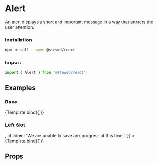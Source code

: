 
<Meta title="Components/Alert" component={Alert} />

# Alert

An alert displays a short and important message in a way that attracts the user attention.

### Installation

```bash
npm install --save @stewed/react
```

### Import

```js
import { Alert } from '@stewed/react';
```

## Examples


### Base

<Canvas>
    <Story
        name="Base"
        args={{
            skin: 'info',
            title: 'Are you absolutely sure?',
            children:
                'This action cannot be undone. This will permanently delete your account and remove your data from our servers.',
        }}
    >
        {Template.bind({})}
    </Story>
</Canvas>

### Left Slot

<Canvas>
    <Story
        name="Left Slot"
        args={{
            skin: 'warning',
            title: 'Cannot connect to the database',
            leftSlot: <TiWarning />,
            children: 'We are unable to save any progress at this time.',
        }}
    >
        {Template.bind({})}
    </Story>
</Canvas>

## Props

<ArgsTable of={Alert} />
